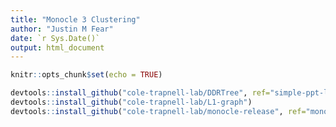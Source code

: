 ```yaml
---
title: "Monocle 3 Clustering"
author: "Justin M Fear"
date: `r Sys.Date()`
output: html_document
---
```


```r
knitr::opts_chunk$set(echo = TRUE)
```

```r
devtools::install_github("cole-trapnell-lab/DDRTree", ref="simple-ppt-like")
devtools::install_github("cole-trapnell-lab/L1-graph")
devtools::install_github("cole-trapnell-lab/monocle-release", ref="monocle3_alpha")
```